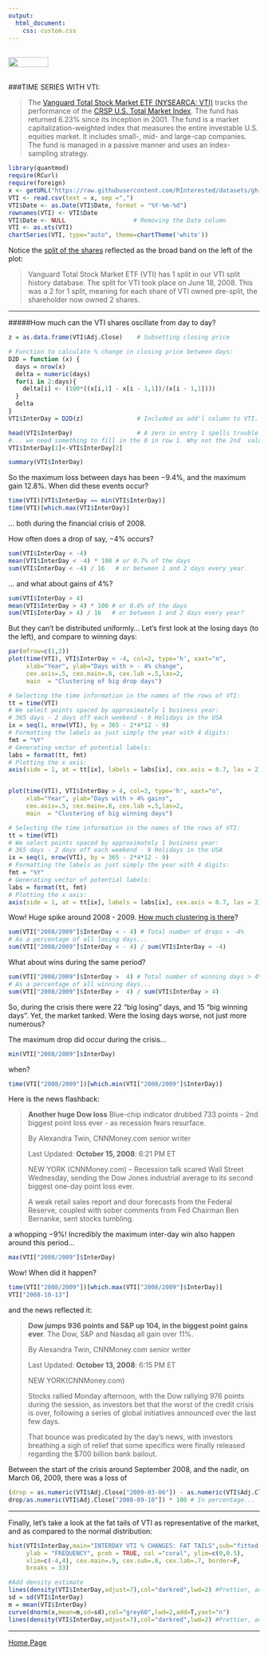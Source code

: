 ```yaml
---
output: 
  html_document:
    css: custom.css
---
```


<br>
<a href="http://rinterested.github.io/statistics/index.html">
<img HEIGHT="20" WIDTH="80" src="https://cloud.githubusercontent.com/assets/9312897/10556783/a27a26fa-745c-11e5-9b1a-2d5bd737387a.PNG"></a>
<br><br>

###TIME SERIES WITH VTI:
<br>

>The [Vanguard Total Stock Market ETF (NYSEARCA: VTI)](http://www.investopedia.com/articles/investing/122315/vti-vanguard-total-stock-market-etf.asp) tracks the performance of the [CRSP U.S. Total Market Index](http://www.crsp.com/products/investment-products/crsp-us-total-market-index). The fund has returned 6.23% since its inception in 2001. The fund is a market capitalization-weighted index that measures the entire investable U.S. equities market. It includes small-, mid- and large-cap companies. The fund is managed in a passive manner and uses an index-sampling strategy.


```r
library(quantmod)
require(RCurl)
require(foreign)
x <- getURL("https://raw.githubusercontent.com/RInterested/datasets/gh-pages/VTI%20historical%20data.csv")
VTI <- read.csv(text = x, sep =",")
VTI$Date <- as.Date(VTI$Date, format = "%Y-%m-%d")
rownames(VTI) <- VTI$Date
VTI$Date <- NULL                   # Removing the Date column
VTI <- as.xts(VTI)
chartSeries(VTI, type="auto", theme=chartTheme('white'))
```

Notice the [split of the shares](https://www.splithistory.com/vti/) reflected as the broad band on the left of the plot:

>Vanguard Total Stock Market ETF (VTI) has 1 split in our VTI split history database. The split for VTI took place on June 18, 2008. This was a 2 for 1 split, meaning for each share of VTI owned pre-split, the shareholder now owned 2 shares.

---

#####How much can the VTI shares oscillate from day to day?

```r
z = as.data.frame(VTI$Adj.Close)    # Subsetting closing price

# Function to calculate % change in closing price between days:
D2D = function (x) {              
  days = nrow(x)
  delta = numeric(days)
  for(i in 2:days){
    delta[i] <- (100*((x[i,1] - x[i - 1,1])/(x[i - 1,1])))
  }
  delta
}
VTI$InterDay = D2D(z)               # Included as add'l column to VTI.

head(VTI$InterDay)                  # A zero in entry 1 spells trouble...
#... we need something to fill in the 0 in row 1. Why not the 2nd  value?
VTI$InterDay[1]<-VTI$InterDay[2]

summary(VTI$InterDay)
```

So the maximum loss between days has been $-9.4\%$, and the maximum gain $12.8\%$. When did these events occur?

```r
time(VTI)[VTI$InterDay == min(VTI$InterDay)]
time(VTI)[which.max(VTI$InterDay)]
```

... both during the financial crisis of 2008.

How often does a drop of say, $-4\%$ occurs?

```r
sum(VTI$InterDay < -4)
mean(VTI$InterDay < -4) * 100 # or 0.7% of the days
sum(VTI$InterDay < -4) / 16   # or between 1 and 2 days every year.
```

... and what about gains of $4\%$?

```r
sum(VTI$InterDay > 4)
mean(VTI$InterDay > 4) * 100 # or 0.6% of the days
sum(VTI$InterDay > 4) / 16   # or between 1 and 2 days every year?
```

But they can't be distributed uniformly... Let's first look at the losing days (to the left), and compare to winning days:

```r
par(mfrow=c(1,2))
plot(time(VTI), VTI$InterDay < -4, col=2, type='h', xaxt="n",
     xlab="Year", ylab="Days with > - 4% change", 
     cex.axis=.5, cex.main=.8, cex.lab =.5,las=2, 
     main  = "Clustering of big drop days")

# Selecting the time information in the names of the rows of VTI:
tt = time(VTI)
# We select points spaced by approximately 1 business year:
# 365 days - 2 days off each weekend - 9 Holidays in the USA
ix = seq(1, nrow(VTI), by = 365 - 2*4*12 - 9)
# Formatting the labels as just simply the year with 4 digits:
fmt = "%Y"
# Generating vector of potential labels:
labs = format(tt, fmt) 
# Plotting the x axis:
axis(side = 1, at = tt[ix], labels = labs[ix], cex.axis = 0.7, las = 2)


plot(time(VTI), VTI$InterDay > 4, col=3, type='h', xaxt="n",
     xlab="Year", ylab="Days with > 4% gains", 
     cex.axis=.5, cex.main=.8, cex.lab =.5,las=2, 
     main  = "Clustering of big winning days")

# Selecting the time information in the names of the rows of VTI:
tt = time(VTI)
# We select points spaced by approximately 1 business year:
# 365 days - 2 days off each weekend - 9 Holidays in the USA
ix = seq(1, nrow(VTI), by = 365 - 2*4*12 - 9)
# Formatting the labels as just simply the year with 4 digits:
fmt = "%Y"
# Generating vector of potential labels:
labs = format(tt, fmt) 
# Plotting the x axis:
axis(side = 1, at = tt[ix], labels = labs[ix], cex.axis = 0.7, las = 2)
```

Wow! Huge spike around 2008 - 2009. [How much clustering is there](https://s3.amazonaws.com/assets.datacamp.com/blog_assets/xts_Cheat_Sheet_R.pdf)?

```r
sum(VTI["2008/2009"]$InterDay < - 4) # Total number of drops > -4%
# As a percentage of all losing days...
sum(VTI["2008/2009"]$InterDay < - 4) / sum(VTI$InterDay < -4) 
```

What about wins during the same period?

```r
sum(VTI["2008/2009"]$InterDay >  4) # Total number of winning days > 4%
# As a percentage of all winning days...
sum(VTI["2008/2009"]$InterDay >  4) / sum(VTI$InterDay > 4)
```

So, during the crisis there were $22$ "big losing" days, and $15$ "big winning days". Yet, the market tanked. Were the losing days worse, not just more numerous?

The maximum drop did occur during the crisis...

```r
min(VTI["2008/2009"]$InterDay)
```

when?

```r
time(VTI["2008/2009"])[which.min(VTI["2008/2009"]$InterDay)]
```

Here is the news flashback:

> **Another huge Dow loss**
> Blue-chip indicator drubbed $733$ points - $2$nd biggest point loss ever - as recession fears resurface.
>
> By Alexandra Twin, CNNMoney.com senior writer
>
> Last Updated: **October 15, 2008**: 6:21 PM ET
>
> NEW YORK (CNNMoney.com) -- Recession talk scared Wall Street Wednesday, sending the Dow Jones industrial average to its second biggest one-day point loss ever.
>
> A weak retail sales report and dour forecasts from the Federal Reserve, coupled with sober comments from Fed Chairman Ben Bernanke, sent stocks tumbling.

a whopping $-9\%$! Incredibly the maximum inter-day win also happen around this period...

```r
max(VTI["2008/2009"]$InterDay)
```

Wow! When did it happen?

```r
time(VTI["2008/2009"])[which.max(VTI["2008/2009"]$InterDay)]
VTI["2008-10-13"]
```

and the news reflected it:

> **Dow jumps $936$ points and S&P up $104$, in the biggest point gains ever**. The Dow, S&P and Nasdaq all gain over $11\%$.
> 
> By Alexandra Twin, CNNMoney.com senior writer
>
> Last Updated: **October 13, 2008**: 6:15 PM ET
>
> NEW YORK(CNNMoney.com) 
>
> Stocks rallied Monday afternoon, with the Dow rallying $976$ points during the session, as investors bet that the worst of the credit crisis is over, following a series of global initiatives announced over the last few days.
>
> That bounce was predicated by the day's news, with investors breathing a sigh of relief that some specifics were finally released regarding the $\$700$ billion bank bailout.

Between the start of the crisis around September 2008, and the nadir, on March 06, 2009, there was a loss of

```r
(drop = as.numeric(VTI$Adj.Close["2009-03-06"]) - as.numeric(VTI$Adj.Close["2008-09-10"]))
drop/as.numeric(VTI$Adj.Close["2008-09-10"]) * 100 # In percentage...
```

---

Finally, let's take a look at the fat tails of VTI as representative of the market, and as compared to the normal distribution:

```r
hist(VTI$InterDay,main="INTERDAY VTI % CHANGES: FAT TAILS",sub="fitted normal (in purple); pdf estimate (in blue)",xlab = "PERCENTAGE CHANGE FROM DAY TO DAY",
     ylab = "FREQUENCY", prob = TRUE, col ="coral", ylim=c(0,0.5),
     xlim=c(-4,4), cex.main=.9, cex.sub=.8, cex.lab=.7, border=F,
     breaks = 33)

#Add density estimate
lines(density(VTI$InterDay,adjust=7),col="darkred",lwd=2) #Prettier, adjusted pdf estimate
sd = sd(VTI$InterDay)
m = mean(VTI$InterDay)
curve(dnorm(x,mean=m,sd=sd),col="grey60",lwd=2,add=T,yaxt="n")
lines(density(VTI$InterDay,adjust=7),col="darkred",lwd=2) #Prettier, adjusted pdf estimate

```

---

<a href="http://rinterested.github.io/statistics/index.html">Home Page</a>
